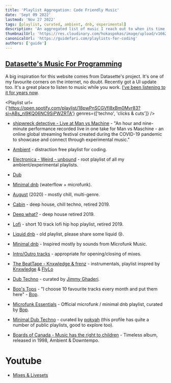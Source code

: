 ```yaml
---
title: 'Playlist Aggregation: Code Friendly Music'
date: 'Sept 09 2022'
lastmod: 'Nov 27 2022'
tags: [playlist, curated, ambient, dnb, experimental]
description: 'An aggregated list of music I reach out to when its time to work. Distraction-free(mostly) playlists, albums, & livesets that wont get in the way of concentrated work.'
thumbnailUrl: 'https://res.cloudinary.com/hokaspokas/image/upload/v1662704412/goosebumpsfm/de.jpg'
canonicalUrl: 'https://guidefari.com/playlists-for-coding'
authors: ['guide']
---
```


## [Datasette's Music For Programming](http://musicforprogramming.net/)
A big inspiration for this website comes from Datasette's project. It's one of my favourite corners on the internet, no doubt.
Recently got a UI update too. It's a great place to listen to music while you work. [I've been listening to it for years now](https://www.guidefari.com/playlists-for-coding/).
<br/>


<Playlist url={'https://open.spotify.com/playlist/18pwPnSCGVfl8xBm0Mvr83?si=ABs_nl9KQ06NC9SiPWZRTA'} genres={['techno', 'clicks & cuts']} />

- [shipwreck detective - Live at Man vs Machine](https://shipwreckdetective.bandcamp.com/album/live-at-man-vs-maschine) - "An hour and nine-minute performance recorded live in one take for Man vs Maschine - an online global streaming festival created during the COVID-19 pandemic to showcase and connect through experimental music."
- [Ambient](https://open.spotify.com/playlist/5vhNkJdvdPCs7GhLZDJ7R5?si=CTAwcZP5S-OcyW5F4weyGg) - distraction free playlist for coding. <br/>
- [Electronica - Weird - unbound](https://open.spotify.com/playlist/0Ma18DuACCDWAikawUddCp?si=J4XUq9rKRc-9MfQ-drmlDw) - root playlist of all my ambient/experimental playlists.<br/>
- [Dub](https://open.spotify.com/playlist/1IsMOpogKs7R67Ze7r1maM?si=pFWLHHwJRtiTv0eJ5i3FNQ)
- [Minimal dnb](https://open.spotify.com/playlist/7hrAjTBTbdfcvEuR2gKbre?si=55FQonxHQH2d-d3xVEQ-7w) (waterflow + microfunk).<br/>
- [August](https://open.spotify.com/playlist/2EUE4tuMhz9B3clCBVNMVN?si=VflwIi6MSmqK1RLDlyudPw) (2020) - mostly chill, multi-genre.<br/>
- [Cabin](https://open.spotify.com/playlist/2ihiSD2Tm9Ne0qxbI2QStV?si=wijhCRd2TQCvdBlNacBhNw) - deep house, chill techno, retired 2019.<br/>
- [Deep what?](https://open.spotify.com/playlist/2KTN14tehFGNiDuFXjM3G7?si=RQc6NX9ZScmakfP2U2LuWg) - deep house retired 2019.<br/>
- [Lofi](https://open.spotify.com/playlist/1AN3rGyem8VEo1TOlHTAqz?si=atxST67gS9OeH-z63UgSiA) - short 10 track lofi hip hop playlist, retired 2019.<br/>
- [Liquid dnb](https://open.spotify.com/playlist/6bSNIXexU1PZRskz8u69uz?si=dyoYSzL7TiitPkiMIqrjAQ) - old playlist, please share some liquid 😢.<br/>
- [Minimal dnb](https://open.spotify.com/playlist/7p7PcRfFGwFbKJRYplbUQV?si=3wtRfXqRTz21-vJ8z4WtCA) - Inspired mostly by sounds from Microfunk Music.<br/>
- [Intro/Outro tracks](https://open.spotify.com/playlist/4vreRbi9ItdFN7smQn2I8p?si=-B5-naMnT2WNbjtgni46kA) - appropriate for opening/closing of mixes.<br/>
- [The BeatTape - Knxwledge & frenz](https://open.spotify.com/playlist/59rqNsdIJCpYEVilxdNh7d?si=Z_TiaI_SSSmExrIFhs_YZg) - instrumentals, playlist inspred by [Knxwledge](https://open.spotify.com/artist/17Zu03OgBVxgLxWmRUyNOJ?si=ktSHEQJ5RgqnFZXvAGDyxA) & [FlyLo](https://open.spotify.com/artist/29XOeO6KIWxGthejQqn793?si=nTrabomRR7C1FQCwzwQr_g)

- [Dub Techno](https://open.spotify.com/playlist/51rpsmosMio12mduQcdGab?si=xdquM7OsRXu4iBKEBlVDOA) - curated by [Jimmy Ghaderi](https://open.spotify.com/user/jippiex2k?si=Hg7qhOxLQnqXxRZKO2IEug).<br/>
- [Bop's Tops](https://open.spotify.com/playlist/0IqnfXO3Eq02rPFYlERFWW?si=YopgI6FXSCG53PcQqkkTyQ) - "I choose 10 favourite tracks every month and put them here" - [Bop](https://open.spotify.com/user/bopmuzyka?si=WQuohlbQTGeAIAhTw76klg).<br/>
- [Microfunk Essentials](https://open.spotify.com/playlist/3uzzl390yVR1qxADr89lox?si=gIB4g5KCTEKnR1_6YPXirA) - Official microfunk / minimal dnb playlist, curated by  [Bop](https://open.spotify.com/user/bopmuzyka?si=WQuohlbQTGeAIAhTw76klg).<br/>
- [Minimal Dub Techno](https://open.spotify.com/playlist/5IFBsuGk1bRPqmTlWV5NT6?si=Ol_XC6bbS-yNxaRRPYX1Ag) - curated by [pokyah](https://open.spotify.com/user/pokyah?si=yhgKvyG2TcmpIAbB_JfkOw) (this profile has quite a number of public playlists, good to explore too).<br/>
- [Boards of Canada - Music has the right to children](https://open.spotify.com/album/1vWnB0hYmluskQuzxwo25a?si=6hVe7RFETVeNQusb4Rhk-Q) - Timeless album, released in 1998, Ambient & Downtempo.

# Youtube

- [Mixes & Livesets](https://www.youtube.com/playlist?list=PLy64tqMRKcJQvKi1XTgSfY2WWMT_ZeN-x)<br/>
